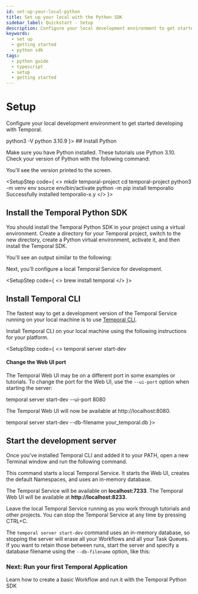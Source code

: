 ```yaml
---
id: set-up-your-local-python
title: Set up your local with the Python SDK 
sidebar_label: Quickstart - Setup 
description: Configure your local development environment to get started developing with Temporal
keywords:
  - set up 
  - getting started
  - python sdk 
tags:
  - python guide
  - typescript
  - setup
  - getting started
---
```



# Setup

Configure your local development environment to get started developing with Temporal.

<SetupSteps>
<SetupStep code={
  <>
    <CodeSnippet language="bash">
    python3 -V
    </CodeSnippet>
    <CodeSnippet language="bash">
    python 3.10.9
    </CodeSnippet>
  </>
}>
## Install Python

Make sure you have Python installed. These tutorials use Python 3.10. Check your version of Python with the following command:

You'll see the version printed to the screen.
</SetupStep>

<SetupStep code={
<>
<CodeSnippet language="bash">
mkdir temporal-project
</CodeSnippet>
<CodeSnippet language="bash">
cd temporal-project
</CodeSnippet>
<CodeSnippet language="bash">
python3 -m venv env
</CodeSnippet>
<CodeSnippet language="bash">
source env/bin/activate
</CodeSnippet>
<CodeSnippet language="bash">
python -m pip install temporalio
</CodeSnippet>
<CodeSnippet language="bash">
Successfully installed temporalio-x.y
</CodeSnippet>
</>
}>

## Install the Temporal Python SDK

You should install the Temporal Python SDK in your project using a virtual environment. Create a directory for your Temporal project, switch to the new directory, create a Python virtual environment, activate it, and then install the Temporal SDK.

You'll see an output similar to the following:

Next, you'll configure a local Temporal Service for development.
</SetupStep>

<SetupStep code={
<>
<CodeSnippet language="bash">
brew install temporal
</CodeSnippet>
</>
}>

## Install Temporal CLI

The fastest way to get a development version of the Temporal Service running on your local machine is to use [Temporal CLI](https://docs.temporal.io/cli).

Install Temporal CLI on your local machine using the following instructions for your platform.
</SetupStep>

<SetupStep code={
<>
<CodeSnippet language="bash">
temporal server start-dev
</CodeSnippet>

<div className="port-info">
<h4>Change the Web UI port</h4>
<p>The Temporal Web UI may be on a different port in some examples or tutorials. To change the port for the Web UI, use the <code>--ui-port</code> option when starting the server:</p>
<CodeSnippet language="bash">
temporal server start-dev --ui-port 8080
</CodeSnippet>
<p>The Temporal Web UI will now be available at http://localhost:8080.</p>
</div>
<style>
{`.port-info { background: rgba(68, 76, 231, 0.1); border: 1px solid rgba(68, 76, 231, 0.2); border-radius: 0.75rem; padding: 1.5rem; margin: 1.5rem 0; transition: all 0.3s ease-in-out; box-shadow: 0 2px 4px rgba(0, 0, 0, 0.05); } [data-theme='dark'] .port-info { background: rgba(68, 76, 231, 0.15); border-color: rgba(68, 76, 231, 0.3); } .port-info h4 { margin-top: 0; margin-bottom: 1rem; color: var(--ifm-color-emphasis-900); font-weight: 600; } .port-info p { margin-bottom: 1rem; font-size: 0.95rem; line-height: 1.5; color: var(--ifm-color-emphasis-800); } .port-info p:last-child { margin-bottom: 0; } .port-info code { background: rgba(255, 255, 255, 0.5); padding: 0.2rem 0.4rem; border-radius: 4px; font-size: 0.9em; } [data-theme='dark'] .port-info code { background: rgba(0, 0, 0, 0.2); } @media (max-width: 768px) { .port-info { padding: 1.25rem; } }`}
</style>
<CodeSnippet language="bash">
temporal server start-dev --db-filename your_temporal.db
</CodeSnippet>
</>
}>

## Start the development server

Once you've installed Temporal CLI and added it to your PATH, open a new Terminal window and run the following command.

This command starts a local Temporal Service. It starts the Web UI, creates the default Namespaces, and uses an in-memory database.

The Temporal Service will be available on <b>localhost:7233</b>.
The Temporal Web UI will be available at <b>http://localhost:8233</b>.

Leave the local Temporal Service running as you work through tutorials and other projects. You can stop the Temporal Service at any time by pressing CTRL+C.

The <code>temporal server start-dev</code> command uses an in-memory database, so stopping the server will erase all your Workflows and all your Task Queues. If you want to retain those between runs, start the server and specify a database filename using the <code>--db-filename</code> option, like this:
</SetupStep>
</SetupSteps>

<CallToAction href="/develop/python/core-application">
  <h3>Next: Run your first Temporal Application</h3>
  <p>Learn how to create a basic Workflow and run it with the Temporal Python SDK</p>
</CallToAction>